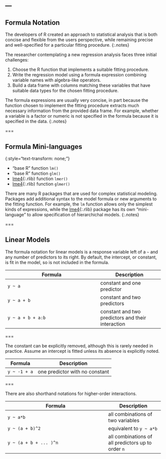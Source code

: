 ---
---

## Formula Notation

The developers of R created an approach to statistical analysis that is both
concise and flexible from the users perspective, while remaining precise and
well-specified for a particular fitting procedure.
{:.notes}

The researcher contemplating a new regression analysis faces three initial
challenges:

1. Choose the R function that implements a suitable fitting procedure.
1. Write the regression model using a formula expression combining
variable names with algebra-like operators.
1. Build a data frame with columns matching these variables that have suitable
data types for the chosen fitting procedure.

The formula expressions are usually very concise, in part because the function
chosen to implement the fitting procedure extracts much necessary information
from the provided data frame. For example, whether a variable is a factor or
numeric is not specified in the formula because it is specified in the data.
{:.notes}

===

## Formula Mini-languages
{:style="text-transform: none;"}

- "base R" function `lm()`
- "base R" function `glm()`
- [lme4](){:.rlib} function `lmer()`
- [lme4](){:.rlib} function `glmer()`

There are many R packages that are used for complex statistical modeling. Packages add additional syntax to the model formula or new
arguments to the fitting function. For example, the `lm` function allows only the simplest
kinds of expressions, while the [lme4](){:.rlib} package has its own
"mini-language" to allow specification of hierarchichal models.
{:.notes}

===

## Linear Models

The formula notation for linear models is a response variable left of a `~` and any number of predictors to its right. By default, the intercept, or constant, is fit in the model, so is not included in the formula. 


| Formula           | Description |
|-------------------|-------------|
| `y ~ a`           | constant and one predictor |
| `y ~ a + b`       | constant and two predictors |
| `y ~ a + b + a:b` | constant and two predictors and their interaction |

===

The constant can be explicitly removed, although this is rarely
needed in practice. Assume an intercept is fitted unless its absence is explicitly noted.

| Formula      | Description |
|--------------|-------------|
| `y ~ -1 + a` | one predictor with no constant |

===

There are also shorthand notations for higher-order interactions.

| Formula                | Description |
|------------------------|-------------|
| `y ~ a*b`              | all combinations of two variables  |
| `y ~ (a + b)^2`        | equivalent to `y ~ a*b` |
| `y ~ (a + b + ... )^n` | all combinations of all predictors up to order `n` |
